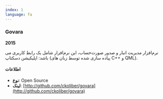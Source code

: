 ```yaml
---
index: 1
language: fa
---
```


### Govara

**2015**

نرم‌افزار مدیریت انبار و صدور صورت‌حساب، این نرم‌افزار شامل یک رابط کاربری می باشد: اپلیکیشن دسکتاپ (پیاده سازی شده توسط زبان های C++ و QML).

#### اطلاعات

-   **نوع**: Open Source
-   **لینک**: [http://github.com/ckoliber/govara](http://github.com/ckoliber/govara)
